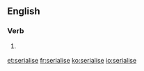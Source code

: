 ==English==

===Verb===
{{en-verb|serialises|serialising|serialised|serialised}}

# {{context|British}} {{alternative spelling of|serialize}}

[[et:serialise]]
[[fr:serialise]]
[[ko:serialise]]
[[io:serialise]]